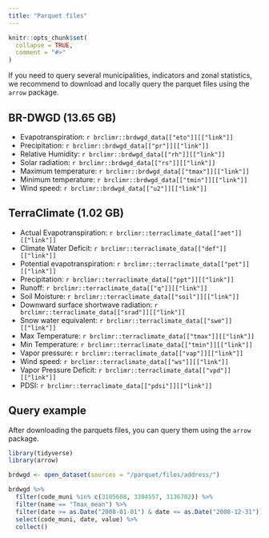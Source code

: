 ```yaml
---
title: "Parquet files"
---
```


```r
knitr::opts_chunk$set(
  collapse = TRUE,
  comment = "#>"
)
```

If you need to query several municipalities, indicators and zonal statistics, we recommend to download and locally query the parquet files using the `arrow` package. 

## BR-DWGD (13.65 GB)

-    Evapotranspiration: `r brclimr::brdwgd_data[["eto"]][["link"]]`
-    Precipitation: `r brclimr::brdwgd_data[["pr"]][["link"]]`
-    Relative Humidity: `r brclimr::brdwgd_data[["rh"]][["link"]]`
-    Solar radiation: `r brclimr::brdwgd_data[["rs"]][["link"]]`
-    Maximum temperature: `r brclimr::brdwgd_data[["tmax"]][["link"]]`
-    Minimum temperature: `r brclimr::brdwgd_data[["tmin"]][["link"]]`
-    Wind speed: `r brclimr::brdwgd_data[["u2"]][["link"]]`


## TerraClimate (1.02 GB)
-    Actual Evapotranspiration: `r brclimr::terraclimate_data[["aet"]][["link"]]`
-    Climate Water Deficit: `r brclimr::terraclimate_data[["def"]][["link"]]`
-    Potential evapotranspiration: `r brclimr::terraclimate_data[["pet"]][["link"]]`
-    Precipitation: `r brclimr::terraclimate_data[["ppt"]][["link"]]`
-    Runoff: `r brclimr::terraclimate_data[["q"]][["link"]]`
-    Soil Moisture: `r brclimr::terraclimate_data[["soil"]][["link"]]`
-    Downward surface shortwave radiation: `r brclimr::terraclimate_data[["srad"]][["link"]]`
-    Snow water equivalent: `r brclimr::terraclimate_data[["swe"]][["link"]]`
-    Max Temperature: `r brclimr::terraclimate_data[["tmax"]][["link"]]`
-    Min Temperature: `r brclimr::terraclimate_data[["tmin"]][["link"]]`
-    Vapor pressure: `r brclimr::terraclimate_data[["vap"]][["link"]]`
-    Wind speed: `r brclimr::terraclimate_data[["ws"]][["link"]]`
-    Vapor Pressure Deficit: `r brclimr::terraclimate_data[["vpd"]][["link"]]`
-    PDSI: `r brclimr::terraclimate_data[["pdsi"]][["link"]]`

## Query example

After downloading the parquets files, you can query them using the `arrow` package.

```r
library(tidyverse)
library(arrow)

brdwgd <- open_dataset(sources = "/parquet/files/address/")

brdwgd %>%
  filter(code_muni %in% c(3105608, 3304557, 3136702)) %>%
  filter(name == "Tmax_mean") %>%
  filter(date >= as.Date("2008-01-01") & date <= as.Date("2008-12-31")) %>%
  select(code_muni, date, value) %>%
  collect()
```

